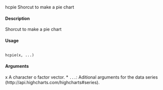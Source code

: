 
hcpie
Shorcut to make a pie chart

#### Description 

Shorcut to make a pie chart

####  Usage 
 <pre><code>
hcpie(x, ...)
</code></pre> 
#### Arguments 
 

x A character o factor vector.
* `` ...  ``: Aditional arguments for the data series (http://api.highcharts.com/highcharts#series).

